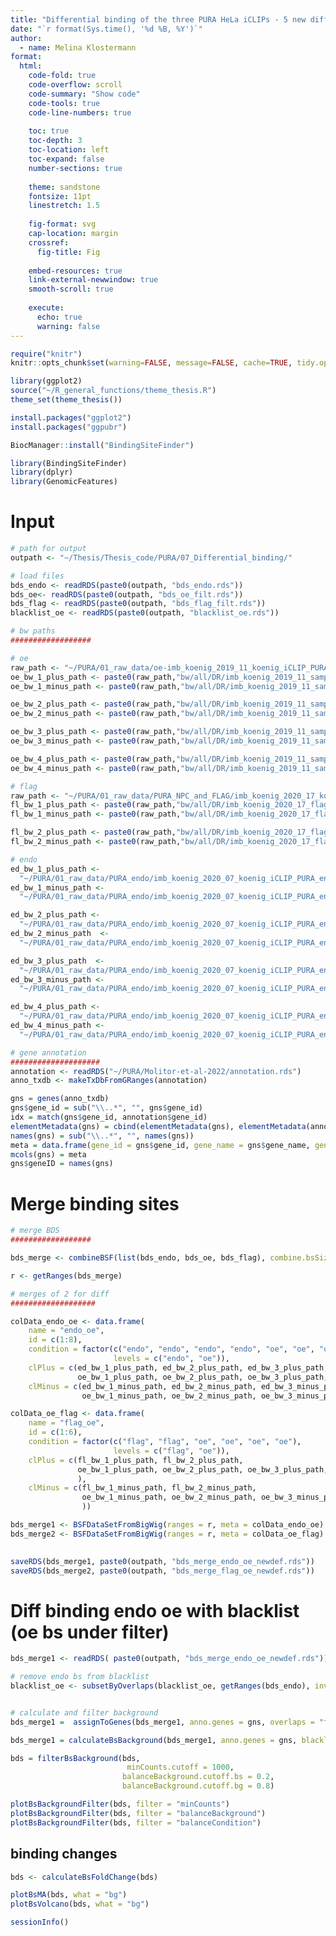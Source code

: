 ```yaml
---
title: "Differential binding of the three PURA HeLa iCLIPs - 5 new diff with blacklist from oe under filter "
date: "`r format(Sys.time(), '%d %B, %Y')`"
author:
  - name: Melina Klostermann
format: 
  html:
    code-fold: true
    code-overflow: scroll
    code-summary: "Show code"
    code-tools: true
    code-line-numbers: true
    
    toc: true
    toc-depth: 3
    toc-location: left
    toc-expand: false
    number-sections: true
    
    theme: sandstone
    fontsize: 11pt
    linestretch: 1.5
        
    fig-format: svg
    cap-location: margin
    crossref:
      fig-title: Fig
    
    embed-resources: true
    link-external-newwindow: true
    smooth-scroll: true
    
    execute:
      echo: true
      warning: false
---
```




```r
require("knitr")
knitr::opts_chunk$set(warning=FALSE, message=FALSE, cache=TRUE, tidy.opts=list(width.cutoff=80))

library(ggplot2) 
source("~/R_general_functions/theme_thesis.R")
theme_set(theme_thesis())
```

```r
install.packages("ggplot2")
install.packages("ggpubr")

BiocManager::install("BindingSiteFinder")
```


```r
library(BindingSiteFinder)
library(dplyr)
library(GenomicFeatures)

```

# Input

```r
# path for output
outpath <- "~/Thesis/Thesis_code/PURA/07_Differential_binding/"

# load files
bds_endo <- readRDS(paste0(outpath, "bds_endo.rds"))
bds_oe<- readRDS(paste0(outpath, "bds_oe_filt.rds"))
bds_flag <- readRDS(paste0(outpath, "bds_flag_filt.rds"))
blacklist_oe <- readRDS(paste0(outpath, "blacklist_oe.rds"))

# bw paths
##################

# oe
raw_path <- "~/PURA/01_raw_data/oe-imb_koenig_2019_11_koenig_iCLIP_PURA___v2uniqMD/"
oe_bw_1_plus_path <- paste0(raw_path,"bw/all/DR/imb_koenig_2019_11_sample1.v2uniqMD.duprm.plus.bw")
oe_bw_1_minus_path <- paste0(raw_path,"bw/all/DR/imb_koenig_2019_11_sample1.v2uniqMD.duprm.minus.bw")

oe_bw_2_plus_path <- paste0(raw_path,"bw/all/DR/imb_koenig_2019_11_sample2.v2uniqMD.duprm.plus.bw")
oe_bw_2_minus_path <- paste0(raw_path,"bw/all/DR/imb_koenig_2019_11_sample2.v2uniqMD.duprm.minus.bw")

oe_bw_3_plus_path <- paste0(raw_path,"bw/all/DR/imb_koenig_2019_11_sample3.v2uniqMD.duprm.plus.bw")
oe_bw_3_minus_path <- paste0(raw_path,"bw/all/DR/imb_koenig_2019_11_sample3.v2uniqMD.duprm.minus.bw")

oe_bw_4_plus_path <- paste0(raw_path,"bw/all/DR/imb_koenig_2019_11_sample4.v2uniqMD.duprm.plus.bw")
oe_bw_4_minus_path <- paste0(raw_path,"bw/all/DR/imb_koenig_2019_11_sample4.v2uniqMD.duprm.minus.bw")

# flag
raw_path <- "~/PURA/01_raw_data/PURA_NPC_and_FLAG/imb_koenig_2020_17_koenig_iCLIP_PURA/"
fl_bw_1_plus_path <- paste0(raw_path,"bw/all/DR/imb_koenig_2020_17_flag4.v2uniqMD.duprm.plus.bw")
fl_bw_1_minus_path <- paste0(raw_path,"bw/all/DR/imb_koenig_2020_17_flag4.v2uniqMD.duprm.minus.bw")

fl_bw_2_plus_path <- paste0(raw_path,"bw/all/DR/imb_koenig_2020_17_flag6.v2uniqMD.duprm.plus.bw")
fl_bw_2_minus_path <- paste0(raw_path,"bw/all/DR/imb_koenig_2020_17_flag4.v2uniqMD.duprm.minus.bw")

# endo
ed_bw_1_plus_path <-
  "~/PURA/01_raw_data/PURA_endo/imb_koenig_2020_07_koenig_iCLIP_PURA_endogene/bw/all/DR/imb_koenig_2020_07_PURAendo_1.v2uniqMD.duprm.plus.bw"
ed_bw_1_minus_path <- 
  "~/PURA/01_raw_data/PURA_endo/imb_koenig_2020_07_koenig_iCLIP_PURA_endogene/bw/all/DR/imb_koenig_2020_07_PURAendo_1.v2uniqMD.duprm.minus.bw"

ed_bw_2_plus_path <-
  "~/PURA/01_raw_data/PURA_endo/imb_koenig_2020_07_koenig_iCLIP_PURA_endogene/bw/all/DR/imb_koenig_2020_07_PURAendo_2.v2uniqMD.duprm.plus.bw"
ed_bw_2_minus_path  <- 
  "~/PURA/01_raw_data/PURA_endo/imb_koenig_2020_07_koenig_iCLIP_PURA_endogene/bw/all/DR/imb_koenig_2020_07_PURAendo_2.v2uniqMD.duprm.minus.bw"

ed_bw_3_plus_path  <-
  "~/PURA/01_raw_data/PURA_endo/imb_koenig_2020_07_koenig_iCLIP_PURA_endogene/bw/all/DR/imb_koenig_2020_07_PURAendo_3.v2uniqMD.duprm.plus.bw"
ed_bw_3_minus_path <-
  "~/PURA/01_raw_data/PURA_endo/imb_koenig_2020_07_koenig_iCLIP_PURA_endogene/bw/all/DR/imb_koenig_2020_07_PURAendo_3.v2uniqMD.duprm.minus.bw"

ed_bw_4_plus_path <-
  "~/PURA/01_raw_data/PURA_endo/imb_koenig_2020_07_koenig_iCLIP_PURA_endogene/bw/all/DR/imb_koenig_2020_07_PURAendo_7.v2uniqMD.duprm.plus.bw"
ed_bw_4_minus_path <-
  "~/PURA/01_raw_data/PURA_endo/imb_koenig_2020_07_koenig_iCLIP_PURA_endogene/bw/all/DR/imb_koenig_2020_07_PURAendo_7.v2uniqMD.duprm.minus.bw"

# gene annotation
####################
annotation <- readRDS("~/PURA/Molitor-et-al-2022/annotation.rds")
anno_txdb <- makeTxDbFromGRanges(annotation)

gns = genes(anno_txdb)
gns$gene_id = sub("\\..*", "", gns$gene_id)
idx = match(gns$gene_id, annotation$gene_id)
elementMetadata(gns) = cbind(elementMetadata(gns), elementMetadata(annotation)[idx,])
names(gns) = sub("\\..*", "", names(gns))
meta = data.frame(gene_id = gns$gene_id, gene_name = gns$gene_name, gene_type = gns$gene_type)
mcols(gns) = meta
gns$geneID = names(gns)

```

# Merge binding sites

```r
# merge BDS
##################

bds_merge <- combineBSF(list(bds_endo, bds_oe, bds_flag), combine.bsSize = 5)

r <- getRanges(bds_merge)

# merges of 2 for diff
###################

colData_endo_oe <- data.frame(
    name = "endo_oe",
    id = c(1:8),
    condition = factor(c("endo", "endo", "endo", "endo", "oe", "oe", "oe", "oe"),
                       levels = c("endo", "oe")),
    clPlus = c(ed_bw_1_plus_path, ed_bw_2_plus_path, ed_bw_3_plus_path, ed_bw_4_plus_path, 
               oe_bw_1_plus_path, oe_bw_2_plus_path, oe_bw_3_plus_path, oe_bw_4_plus_path),
    clMinus = c(ed_bw_1_minus_path, ed_bw_2_minus_path, ed_bw_3_minus_path, ed_bw_4_minus_path, 
                oe_bw_1_minus_path, oe_bw_2_minus_path, oe_bw_3_minus_path, oe_bw_4_minus_path))

colData_oe_flag <- data.frame(
    name = "flag_oe",
    id = c(1:6),
    condition = factor(c("flag", "flag", "oe", "oe", "oe", "oe"),
                       levels = c("flag", "oe")),
    clPlus = c(fl_bw_1_plus_path, fl_bw_2_plus_path,
               oe_bw_1_plus_path, oe_bw_2_plus_path, oe_bw_3_plus_path, oe_bw_4_plus_path
               ),
    clMinus = c(fl_bw_1_minus_path, fl_bw_2_minus_path,
                oe_bw_1_minus_path, oe_bw_2_minus_path, oe_bw_3_minus_path, oe_bw_4_minus_path
                ))

bds_merge1 <- BSFDataSetFromBigWig(ranges = r, meta = colData_endo_oe)
bds_merge2 <- BSFDataSetFromBigWig(ranges = r, meta = colData_oe_flag)

  
saveRDS(bds_merge1, paste0(outpath, "bds_merge_endo_oe_newdef.rds"))
saveRDS(bds_merge2, paste0(outpath, "bds_merge_flag_oe_newdef.rds"))

```


# Diff binding endo oe with blacklist (oe bs under filter)

```r

bds_merge1 <- readRDS( paste0(outpath, "bds_merge_endo_oe_newdef.rds"))

# remove endo bs from blacklist
blacklist_oe <- subsetByOverlaps(blacklist_oe, getRanges(bds_endo), invert = T, type ="any")


# calculate and filter background
bds_merge1 =  assignToGenes(bds_merge1, anno.genes = gns, overlaps = "frequency")

bds_merge1 = calculateBsBackground(bds_merge1, anno.genes = gns, blacklist = blacklist_oe, generate.geneID.blacklist = T)


```



```r
bds = filterBsBackground(bds,
                          minCounts.cutoff = 1000,
                         balanceBackground.cutoff.bs = 0.2,
                         balanceBackground.cutoff.bg = 0.8)

plotBsBackgroundFilter(bds, filter = "minCounts")
plotBsBackgroundFilter(bds, filter = "balanceBackground")
plotBsBackgroundFilter(bds, filter = "balanceCondition")

```

## binding changes

```r
bds <- calculateBsFoldChange(bds)

plotBsMA(bds, what = "bg")
plotBsVolcano(bds, what = "bg")
```

```r
sessionInfo()
```